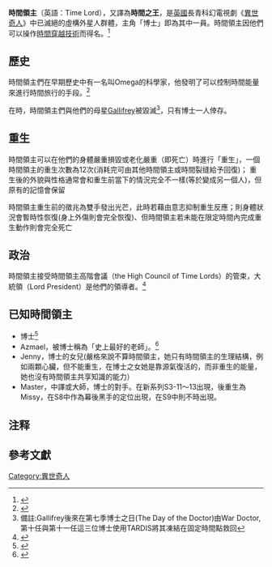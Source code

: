 {{multiple issues|
{{expand|time=2016-05-27T06:39:53+00:00}}
{{fansite|time=2016-05-27T06:39:53+00:00}}
{{refimprove|time=2016-05-27T06:39:53+00:00}}
{{Expand English|Time Lord}}

}}
{{noteTA
|G1=WHO
|G2=Show
|1=zh-cn:神秘博士; zh-hk:異世奇人; zh-tw:超時空奇俠;
}}
'''時間領主'''（英語：Time Lord），又譯為'''時間之王'''，是[[英國|英國]]長青科幻電視劇《[[異世奇人|異世奇人]]》中已滅絕的虛構外星人群體，主角「博士」即為其中一員。時間領主因他們可以操作[[时间旅行|時間穿越技術]]而得名。<ref name="tv movie">{{cite serial|title=[[Doctor_Who_(film)|Doctor Who]]|episode=|url=|series=|first=Matthew (writer)|last=Jacobs|authorlink=Matthew Jacobs|first2=Geoffrey (director)|last2=Sax|authorlink2=Geoffrey Sax|network=[[Fox_Broadcasting_Company|Fox]]|station=|city=|date=1996-05-14|season=|number=|minutes=|transcript=|transcripturl=}}</ref>

== 歷史 ==
時間領主們在早期歷史中有一名叫Omega的科學家，他發明了可以控制時間能量來進行時間旅行的手段。<ref name="The Three Doctors">{{cite serial|title=[[The_Three_Doctors_(Doctor_Who)|The Three Doctors]]|episode=|url=|series=Doctor Who|serieslink=Doctor Who|first=Bob|last=Baker|authorlink=Bob Baker (scriptwriter)|first2=Dave (writers)|last2=Martin|authorlink2=Dave Martin (screenwriter)|first3=Lennie (director)|last3=Mayne|authorlink3=Lennie Mayne|network=[[BBC|BBC]]|station=[[BBC1|BBC1]]|city=|date=1972-12-30|season=|number=|minutes=|transcript=|transcripturl=}}</ref>

在{{link-en|終末時間之戰|Time War (Doctor Who)}}時，時間領主們與他們的母星[[Gallifrey|Gallifrey]]被毀滅<ref group=n>備註:Gallifrey後來在第七季博士之日(The Day of the Doctor)由War Doctor,第十任與第十一任這三位博士使用TARDIS將其凍結在固定時間點救回</ref>，只有博士一人倖存。

== 重生 ==
時間領主可以在他們的身體嚴重損毀或老化嚴重（即死亡）時進行「重生」，一個時間領主的重生次數為12次(消耗完可由其他時間領主或時間裂缝給予回復)；
重生後的外貌與性格通常會和重生前當下的情況完全不一樣(等於變成另一個人)，但原有的記憶會保留

時間領主重生前的徵兆為雙手發出光芒，此時若藉由意志抑制重生反應；則身體狀況會暫時性恢復(身上外傷則會完全恢復)、但時間領主若未能在限定時間內完成重生動作則會完全死亡

== 政治 ==
時間領主接受時間領主高階會議（the High Council of Time Lords）的管束，大統領（Lord President）是他們的領導者。<ref name="end of time two">{{cite serial|title=[[The_End_of_Time_(Doctor_Who)|The End of Time]]|episode=Part Two|url=|series=Doctor Who|serieslink=Doctor Who|first=Russell T (writer)|last=Davies|authorlink=Russell T Davies|first2=Euros (director)|last2=Lyn|authorlink2=Euros Lyn|network=[[BBC|BBC]]|station=[[BBC_One|BBC One]]|date=2010-01-01|season=|number=|minutes=|transcript=|transcripturl=}}</ref>

== 已知時間領主 ==
* 博士<ref name="unearthly">{{cite serial |title=[[An_Unearthly_Child|An Unearthly Child]] |episode= |url= |series=Doctor Who |serieslink=Doctor Who |first=Anthony (writer) |last=Coburn |authorlink=Anthony Coburn |first2=Waris (director) |last2=Hussein |authorlink2=Waris Hussein |network=[[BBC|BBC]] |station= |date=1963-12-14 |season= |number= |minutes= |transcript= |transcripturl=}}</ref>
* Azmael，被博士稱為「史上最好的老師」。<ref name="The Twin Dilemma">{{cite serial|title=[[The_Twin_Dilemma|The Twin Dilemma]]|episode=|url=|series=Doctor Who|serieslink=Doctor Who|first=Anthony (writer)|last=Steven|authorlink=Anthony Steven|first2=Peter (director)|last2=Moffatt|authorlink2=Peter Moffatt|network=[[BBC|BBC]]|station=[[BBC1|BBC1]]|city=|date=1984-03-22|season=|number=|minutes=|transcript=|transcripturl=}}</ref>
* Jenny，博士的女兒(嚴格來說不算時間領主，她只有時間領主的生理結構，例如兩顆心臟，但不能重生，在博士之女她是靠源氣復活的，而非重生的能量，她也沒有時間領主共享知識的能力）
* Master，中譯{{tsl|en|The Master (Doctor Who)|法师 (異世奇人)|法师}}或大師，博士的對手。在新系列S3-11～13出現，後重生為Missy，在S8中作為幕後黑手的定位出現，在S9中則不時出現。

== 注释 ==
{{reflist|group=n}}

== 參考文獻 ==
<references />

[[Category:異世奇人|Category:異世奇人]]
